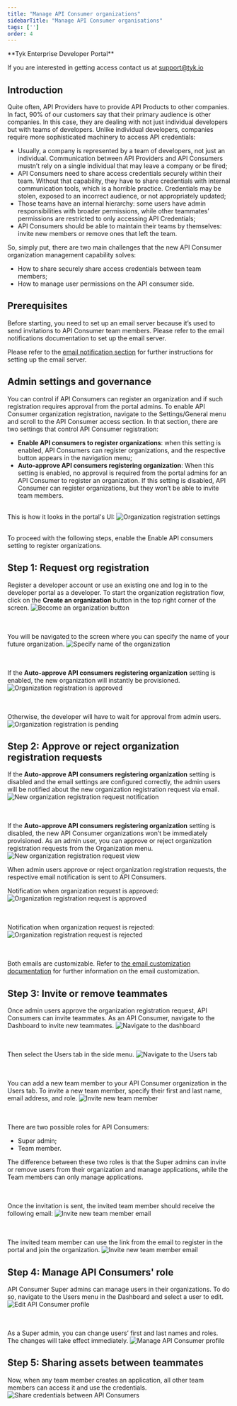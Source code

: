```yaml
---
title: "Manage API Consumer organizations"
sidebarTitle: "Manage API Consumer organisations"
tags: ['']
order: 4
---
```



<Note>
**Tyk Enterprise Developer Portal**

If you are interested in getting access contact us at [support@tyk.io](<mailto:support@tyk.io?subject=Tyk Enterprise Portal Beta>)
</Note>


## Introduction
Quite often, API Providers have to provide API Products to other companies. In fact, 90% of our customers say that their primary audience is other companies. In this case, they are dealing with not just individual developers but with teams of developers.
Unlike individual developers, companies require more sophisticated machinery to access API credentials:
* Usually, a company is represented by a team of developers, not just an individual. Communication between API Providers and API Consumers mustn’t rely on a single individual that may leave a company or be fired;
* API Consumers need to share access credentials securely within their team. Without that capability, they have to share credentials with internal communication tools, which is a horrible practice. Credentials may be stolen, exposed to an incorrect audience, or not appropriately updated;
* Those teams have an internal hierarchy: some users have admin responsibilities with broader permissions, while other teammates’ permissions are restricted to only accessing API Credentials;
* API Consumers should be able to maintain their teams by themselves: invite new members or remove ones that left the team.

So, simply put, there are two main challenges that the new API Consumer organization management capability solves:
* How to share securely share access credentials between team members;
* How to manage user permissions on the API consumer side.

## Prerequisites
Before starting, you need to set up an email server because it’s used to send invitations to API Consumer team members.
Please refer to the email notifications documentation to set up the email server.

Please refer to the [email notification section](/5.6/product-stack/tyk-enterprise-developer-portal/getting-started/setup-email-notifications) for further instructions for setting up the email server.

## Admin settings and governance

You can control if API Consumers can register an organization and if such registration requires approval from the portal admins.
To enable API Consumer organization registration, navigate to the Settings/General menu and scroll to the API Consumer access section. In that section, there are two settings that control API Consumer registration:
* **Enable API consumers to register organizations**: when this setting is enabled, API Consumers can register organizations, and the respective button appears in the navigation menu;
* **Auto-approve API consumers registering organization**: When this setting is enabled, no approval is required from the portal admins for an API Consumer to register an organization. If this setting is disabled, API Consumer can register organizations, but they won’t be able to invite team members.

<br/>This is how it looks in the portal's UI:
<img src="/img/dashboard/portal-management/enterprise-portal/api_consumer_org_registration_settings.png" alt="Organization registration settings" />

<br/>To proceed with the following steps, enable the Enable API consumers setting to register organizations.

## Step 1: Request org registration

Register a developer account or use an existing one and log in to the developer portal as a developer.
To start the organization registration flow, click on the **Create an organization** button in the top right corner of the screen.
<img src="/img/dashboard/portal-management/enterprise-portal/become_an_organisation_navbar.png" alt="Become an organization button" />

<br/><br/>You will be navigated to the screen where you can specify the name of your future organization.
<img src="/img/dashboard/portal-management/enterprise-portal/specify_name_of_an_organisation.png" alt="Specify name of the organization" />

<br/><br/>If the **Auto-approve API consumers registering organization** setting is enabled, the new organization will instantly be provisioned.
<img src="/img/dashboard/portal-management/enterprise-portal/org_registration_is_approved.png" alt="Organization registration is approved" />

<br/><br/>Otherwise, the developer will have to wait for approval from admin users.
<img src="/img/dashboard/portal-management/enterprise-portal/org_registration_is_pending.png" alt="Organization registration is pending" />

## Step 2: Approve or reject organization registration requests

If the **Auto-approve API consumers registering organization** setting is disabled and the email settings are configured correctly, the admin users will be notified about the new organization registration request via email.
<img src="/img/dashboard/portal-management/enterprise-portal/new_org_request_email.png" alt="New organization registration request notification" />

<br/><br/>If the **Auto-approve API consumers registering organization** setting is disabled, the new API Consumer organizations won’t be immediately provisioned.
As an admin user, you can approve or reject organization registration requests from the Organization menu.
<img src="/img/dashboard/portal-management/enterprise-portal/pending_org_registration_admin.png" alt="New organization registration request view" />

When admin users approve or reject organization registration requests, the respective email notification is sent to API Consumers.

Notification when organization request is approved:
<img src="/img/dashboard/portal-management/enterprise-portal/org_request_approved_email.png" alt="Organization registration request is approved" />

<br/><br/>Notification when organization request is rejected:
<img src="/img/dashboard/portal-management/enterprise-portal/org_request_rejected_email.png" alt="Organization registration request is rejected" />

<br/><br/>Both emails are customizable. Refer to [the email customization documentation](/5.6/content/tyk-stack/tyk-developer-portal/enterprise-developer-portal/customise-enterprise-portal/full-customisation/email-customization.md) for further information on the email customization.


## Step 3: Invite or remove teammates

Once admin users approve the organization registration request, API Consumers can invite teammates.
As an API Consumer, navigate to the Dashboard to invite new teammates.
<img src="/img/dashboard/portal-management/enterprise-portal/navigate_to_dashboard.png" alt="Navigate to the dashboard" />

<br/><br/>Then select the Users tab in the side menu.
<img src="/img/dashboard/portal-management/enterprise-portal/open_users_tab.png" alt="Navigate to the Users tab" />

<br/><br/>You can add a new team member to your API Consumer organization in the Users tab. To invite a new team member, specify their first and last name, email address, and role.
<img src="/img/dashboard/portal-management/enterprise-portal/invite_team_member.png" alt="Invite new team member" />

<br/><br/>There are two possible roles for API Consumers:
* Super admin;
* Team member.

The difference between these two roles is that the Super admins can invite or remove users from their organization and manage applications, while the Team members can only manage applications.

<br/><br/>Once the invitation is sent, the invited team member should receive the following email:
<img src="/img/dashboard/portal-management/enterprise-portal/team-member-invitation-email.png" alt="Invite new team member email" />

<br/><br/>The invited team member can use the link from the email to register in the portal and join the organization.
<img src="/img/dashboard/portal-management/enterprise-portal/register-new-user.png" alt="Invite new team member email" />

## Step 4: Manage API Consumers' role

API Consumer Super admins can manage users in their organizations. To do so, navigate to the Users menu in the Dashboard and select a user to edit.
<img src="/img/dashboard/portal-management/enterprise-portal/edit_api_consumer.png" alt="Edit API Consumer profile" />

<br/><br/>As a Super admin, you can change users’ first and last names and roles. The changes will take effect immediately.
<img src="/img/dashboard/portal-management/enterprise-portal/manage_api_consumer_profile.png" alt="Manage API Consumer profile" />

## Step 5: Sharing assets between teammates

Now, when any team member creates an application, all other team members can access it and use the credentials.
<img src="/img/dashboard/portal-management/enterprise-portal/share_credentials_between_api_consumers.png" alt="Share credentials between API Consumers" />
